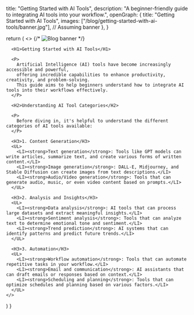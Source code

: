 
  title: "Getting Started with AI Tools",
  description: "A beginner-friendly guide to integrating AI tools into your workflow.",
  openGraph: {
    title: "Getting Started with AI Tools",
    images: ["/blog/getting-started-with-ai-tools/banner.jpg"], // Assuming banner
  },
}

  return (
    <>
      {/* <Image
        src="/blog/getting-started-with-ai-tools/banner.jpg"
        alt="Blog banner"
        width={1200}
        height={600}
        className="rounded-2xl shadow-xl mb-8"
      /> */}

      <H1>Getting Started with AI Tools</H1>

      <P>
        Artificial Intelligence (AI) tools have become increasingly accessible and powerful, 
        offering incredible capabilities to enhance productivity, creativity, and problem-solving. 
        This guide aims to help beginners understand how to integrate AI tools into their workflows effectively.
      </P>

      <H2>Understanding AI Tool Categories</H2>

      <P>
        Before diving in, it's helpful to understand the different categories of AI tools available:
      </P>

      <H3>1. Content Generation</H3>
      <UL>
        <LI><strong>Text generation</strong>: Tools like GPT models can write articles, summarize text, and create various forms of written content.</LI>
        <LI><strong>Image generation</strong>: DALL-E, Midjourney, and Stable Diffusion can create images from text descriptions.</LI>
        <LI><strong>Audio/Video generation</strong>: Tools that can generate audio, music, or even video content based on prompts.</LI>
      </UL>

      <H3>2. Analysis and Insights</H3>
      <UL>
        <LI><strong>Data analysis</strong>: AI tools that can process large datasets and extract meaningful insights.</LI>
        <LI><strong>Sentiment analysis</strong>: Tools that can analyze text to determine emotional tone and sentiment.</LI>
        <LI><strong>Trend prediction</strong>: AI systems that can identify patterns and predict future trends.</LI>
      </UL>

      <H3>3. Automation</H3>
      <UL>
        <LI><strong>Workflow automation</strong>: Tools that can automate repetitive tasks in your workflow.</LI>
        <LI><strong>Email and communication</strong>: AI assistants that can draft emails or responses based on context.</LI>
        <LI><strong>Scheduling and planning</strong>: Tools that can optimize schedules and planning based on various factors.</LI>
      </UL>
    </>
  )
} 